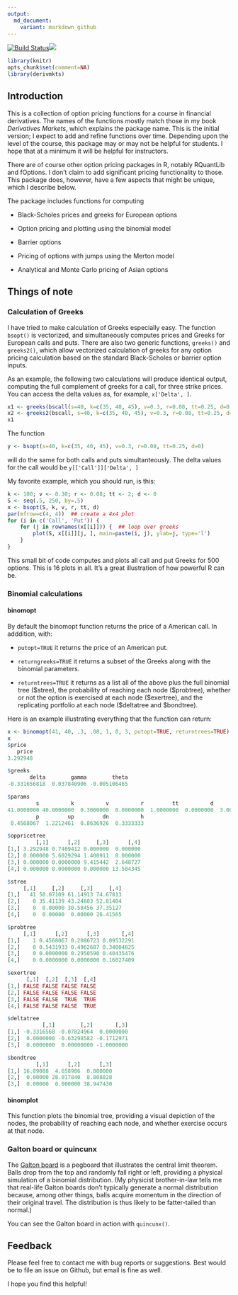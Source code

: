 ```yaml
---
output:
  md_document:
    variant: markdown_github
---
```


[![Build Status](https://travis-ci.org/rmcd1024/derivmkts.svg?branch=master)](https://travis-ci.org/rmcd1024/derivmkts)[![](http://www.r-pkg.org/badges/version/derivmkts)](http://www.r-pkg.org/pkg/derivmkts)


```r
library(knitr)
opts_chunk$set(comment=NA)
library(derivmkts)
```

## Introduction

This is a collection of option pricing functions for a course in
financial derivatives. The names of the functions mostly match those
in my book *Derivatives Markets*, which explains the package name.
This is the initial version; I expect to add and refine functions over
time. Depending upon the level of the course, this package may or may
not be helpful for students. I hope that at a minimum it will be
helpful for instructors.

There are of course other option pricing packages in R, notably
RQuantLib and fOptions. I don't claim to add significant pricing
functionality to those. This package does, however, have a few aspects
that might be unique, which I describe below.

The package includes functions for computing

* Black-Scholes prices and greeks for European options

* Option pricing and plotting using the binomial model

* Barrier options

* Pricing of options with jumps using the Merton model

* Analytical and Monte Carlo pricing of Asian options 

## Things of note

### Calculation of Greeks

I have tried to make calculation of Greeks especially easy. The
function `bsopt()` is vectorized, and simultaneously computes prices
and Greeks for European calls and puts. There are also two generic
functions, `greeks()` and `greeks2()`, which allow vectorized
calculation of greeks for any option pricing calculation based on the
standard Black-Scholes or barrier option inputs.

As an example, the following two calculations will produce identical
output, computing the full complement of greeks for a call, for three
strike prices. You can access the delta values as, for example,
`x['Delta', ]`.


```r
x1 <- greeks(bscall(s=40, k=c(35, 40, 45), v=0.3, r=0.08, tt=0.25, d=0))
x2 <- greeks2(bscall, s=40, k=c(35, 40, 45), v=0.3, r=0.08, tt=0.25, d=0)
x1
```



The function
```r
y <- bsopt(s=40, k=c(35, 40, 45), v=0.3, r=0.08, tt=0.25, d=0)
```

will do the same for both calls and puts simultanteously. The delta
values for the call would be `y[['Call']]['Delta', ]`

My favorite example, which you should run, is this:

```r
k <- 100; v <- 0.30; r <- 0.08; tt <- 2; d <- 0
S <- seq(.5, 250, by=.5)
x <- bsopt(S, k, v, r, tt, d)
par(mfrow=c(4, 4))  ## create a 4x4 plot
for (i in c('Call', 'Put')) {
    for (j in rownames(x[[i]])) {  ## loop over greeks
        plot(S, x[[i]][j, ], main=paste(i, j), ylab=j, type='l')
    }
}
```

This small bit of code computes and plots all call and put Greeks for
500 options. This is 16 plots in all.  It's a great illustration of
how powerful R can be.

### Binomial calculations

#### binomopt

By default the binomopt function returns the price of a American
call. In adddition, with:

* `putopt=TRUE` it returns the price of an American
put.

*  `returngreeks=TRUE` it returns a subset of the Greeks
along with the binomial parameters.

* `returntrees=TRUE` it returns as a list all of the above plus the full binomial tree (\$stree), the probability of reaching each node (\$probtree), whether or not the option is exercised at each node  (\$exertree), and the replicating portfolio at each node ($deltatree and $bondtree).

Here is an example illustrating everything that the function can return:
```r
x <- binomopt(41, 40, .3, .08, 1, 0, 3, putopt=TRUE, returntrees=TRUE)
x
$price
   price 
3.292948 

$greeks
       delta        gamma        theta 
-0.331656818  0.037840906 -0.005106465 

$params
         s          k          v          r         tt          d      nstep 
41.0000000 40.0000000  0.3000000  0.0800000  1.0000000  0.0000000  3.0000000 
         p         up         dn          h 
 0.4568067  1.2212461  0.8636926  0.3333333 

$oppricetree
         [,1]      [,2]     [,3]      [,4]
[1,] 3.292948 0.7409412 0.000000  0.000000
[2,] 0.000000 5.6029294 1.400911  0.000000
[3,] 0.000000 0.0000000 9.415442  2.648727
[4,] 0.000000 0.0000000 0.000000 13.584345

$stree
     [,1]     [,2]     [,3]     [,4]
[1,]   41 50.07109 61.14913 74.67813
[2,]    0 35.41139 43.24603 52.81404
[3,]    0  0.00000 30.58456 37.35127
[4,]    0  0.00000  0.00000 26.41565

$probtree
     [,1]      [,2]      [,3]       [,4]
[1,]    1 0.4568067 0.2086723 0.09532291
[2,]    0 0.5431933 0.4962687 0.34004825
[3,]    0 0.0000000 0.2950590 0.40435476
[4,]    0 0.0000000 0.0000000 0.16027409

$exertree
      [,1]  [,2]  [,3]  [,4]
[1,] FALSE FALSE FALSE FALSE
[2,] FALSE FALSE FALSE FALSE
[3,] FALSE FALSE  TRUE  TRUE
[4,] FALSE FALSE FALSE  TRUE

$deltatree
           [,1]        [,2]       [,3]
[1,] -0.3316568 -0.07824964  0.0000000
[2,]  0.0000000 -0.63298582 -0.1712971
[3,]  0.0000000  0.00000000 -1.0000000

$bondtree
         [,1]      [,2]      [,3]
[1,] 16.89088  4.658986  0.000000
[2,]  0.00000 28.017840  8.808828
[3,]  0.00000  0.000000 38.947430
```

#### binomplot

This function plots the binomial tree, providing a visual depiction of
the nodes, the probability of reaching each node, and whether exercise
occurs at that node.

### Galton board or quincunx

The [Galton board](http://mathworld.wolfram.com/GaltonBoard.html) is a
pegboard that illustrates the central limit theorem. Balls drop from
the top and randomly fall right or left, providing a physical
simulation of a binomial distribution. (My physicist brother-in-law
tells me that real-life Galton boards don't typically generate a
normal distribution because, among other things, balls acquire
momentum in the direction of their original travel. The distribution
is thus likely to be fatter-tailed than normal.)

You can see the Galton board in action with `quincunx()`.

## Feedback

Please feel free to contact me with bug reports or suggestions. Best
would be to file an issue on Github, but email is fine as well.

I hope you find this helpful!
